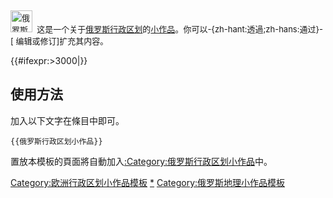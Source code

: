 <div class="notice metadata" id="stub" style="font-size: small;">[[File:Map of Russia (Four Colour).svg|35px|俄罗斯]]&nbsp;&nbsp;这是一个关于[[俄罗斯行政区划]]的[[Wikipedia:小作品|小作品]]。你可以-{zh-hant:透過;zh-hans:通过}-<span class="plainlinks">[{{fullurl:{{FULLPAGENAME}}|action=edit}} 编辑或修订]</span>扩充其内容。</div><includeonly>[[Category:俄罗斯行政区划小作品|{{PAGENAME}}]]{{#ifexpr:{{PAGESIZE:{{FULLPAGENAME}}|R}}>3000|[[Category:字数已超过3000字节的小作品|{{PAGENAME}}]]}}</includeonly><noinclude>

==使用方法==
加入以下文字在條目中即可。
<pre>{{俄罗斯行政区划小作品}}</pre>

置放本模板的頁面將自動加入[[:Category:俄罗斯行政区划小作品]]中。

[[Category:欧洲行政区划小作品模板]]
[[Category:俄罗斯行政区划小作品|*]]
[[Category:俄罗斯地理小作品模板]]
</noinclude>